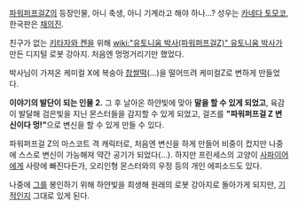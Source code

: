 [[파워퍼프걸Z]]의 등장인물, 아니 축생, 아니 기계라고 해야 하나…? 성우는 [[카네다 토모코]], 한국판은 [[채의진]].

친구가 없는 [[키타자와 켄]]을 위해 [[wiki:"유토니움 박사(파워퍼프걸Z)" 유토니움 박사]]가 만든 디지털 로봇 강아지. 처음엔 멍멍거리기만 했었다.

박사님이 가져온 케미컬 X에 복숭아 [[찹쌀떡]](…)을 떨어뜨려 케미컬Z로 변하게 만들었다.

'''이야기의 발단이 되는 인물 2.''' 그 후 날아온 하얀빛에 맞아 '''말을 할 수 있게 되었고''', 육감이 발달해 검은빛을 지닌 몬스터들을 감지할 수 있게 되었고, 걸즈를 ''' "파워퍼프걸 Z 변신이다 멍!"'''으로 변신을 할 수 있게 만들 수 있다.

파워퍼프걸 Z의 마스코트 격 캐릭터로, 처음엔 변신을 하게 만들어 비중이 컸지만 나중에 스스로 변신이 가능해져 약간 공기가 되었다(…). 하지만 프린세스의 고양이 [[사파이어]]에게 사랑에 빠진다든가, 오리인형 몬스터와의 우정 등의 개인 에피소드도 있다.

나중에 [[그]]를 봉인하기 위해 하얀빛을 희생해 원래의 로봇 강아지로 돌아가게 되지만, [[기적]]인지 그대로 있게 된다.
